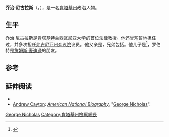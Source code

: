'''乔治·尼古拉斯'''（{{lang|en|George Nicholas}}，{{bd|1754年||1799年|7月25日}}），是一名[[肯塔基州|肯塔基州]]政治人物。

== 生平 ==
乔治·尼古拉斯是[[肯塔基州|肯塔基]][[特兰西瓦尼亚大学|特兰西瓦尼亚大学]]的首位法律教授。他还曾短暂地担任过{{le|肯塔基州检察长|Attorney General of Kentucky}}，并多次担任[[弗吉尼亚州众议院|弗吉尼亚州众议院]]议员。他父亲是{{le|老罗伯特·C·尼古拉斯|Robert C. Nicholas, Sr.}}，兄弟包括{{le|威尔逊·卡里·尼古拉斯|Wilson Cary Nicholas}}。他儿子是{{le|罗伯特·C·尼古拉斯|Robert C. Nicholas}}<ref>{{cite book |last=du Bellet |first=Louise Pecquet |date=1907 |title=Some Prominent Virginia Families, Volumes I and II |url=https://books.google.com/books?id=wEL-bI-QNmYC&pg=PA316&dq=%22robert+carter+nicholas%22+%22son%22+%22george+nicholas%22&hl=en&sa=X&ei=pmQQVa2IGMirgwTR_4CQBQ&ved=0CDUQ6AEwAw#v=onepage&q=%22robert%20carter%20nicholas%22%20%22son%22%20%22george%20nicholas%22&f=false |location=Baltimore, MD |publisher=Clearfield |page=316 |access-date=2021-01-07 |archive-date=2019-12-16 |archive-url=https://web.archive.org/web/20191216014320/https://books.google.com/books?id=wEL-bI-QNmYC&pg=PA316&dq=%22robert+carter+nicholas%22+%22son%22+%22george+nicholas%22&hl=en&sa=X&ei=pmQQVa2IGMirgwTR_4CQBQ&ved=0CDUQ6AEwAw#v=onepage&q=%22robert%20carter%20nicholas%22%20%22son%22%20%22george%20nicholas%22&f=false |dead-url=no }}</ref>，罗伯特是[[詹姆斯·麦迪逊|詹姆斯·麦迪逊]]的朋友。

==参考==
{{Reflist}}

==延伸阅读==
*{{cite book |last=Allen |first=William B. |title=A History of Kentucky: Embracing Gleanings, Reminiscences, Antiquities, Natural Curiosities, Statistics, and Biographical Sketches of Pioneers, Soldiers, Jurists, Lawyers, Statesmen, Divines, Mechanics, Farmers, Merchants, and Other Leading Men, of All Occupations and Pursuits |publisher=Bradley & Gilbert |date=1872|url=https://archive.org/details/bub_gb_s_wTAAAAYAAJ |accessdate=2008-11-10 |pages=[https://archive.org/details/bub_gb_s_wTAAAAYAAJ/page/n241 240]–241}}
*[[Andrew_Cayton|Andrew Cayton]]: ''[[American_National_Biography|American National Biography]]'', "[http://www.anb.org/articles/02/02-00246.html George Nicholas]".

{{s-start}}
{{s-legal}}
{{succession box | title={{le|肯塔基州检察长|Attorney General of Kentucky}} | before=新设立 | after=[[约翰·布雷肯里奇|约翰·布雷肯里奇]]| years= 1792 }}
{{s-end}}
{{DEFAULTSORT:Nicholas, George}}
[[Category:弗吉尼亚州卡特家族|George Nicholas]]
[[Category:肯塔基州檢察總長|Category:肯塔基州檢察總長]]